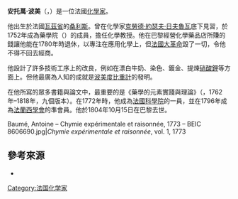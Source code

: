 {{Infobox_Scientist  
|name              = 安托萬·波美<BR>{{lang|fr|Antoine Baumé}}
|image             = Antoine baume NLM image.jpg
|image_width       = 
|caption           = Antoine Baumé
|birth_date        = {{birth date|df=yes|1728|2|26}}
|birth_place       = {{FRA}}[[桑利斯|桑利斯]]
|residence         = 
|nationality       = {{FRA}}
|death_date        = {{death date and age|df=yes|1804|10|15|1728|2|26}} 
|death_place       = {{FRA}}巴黎
|field             = 
|work_institution  =    
|alma_mater        =  
|doctoral_advisor  =   
|doctoral_students =   
|known_for          = [[波美度|波美度]]
|prizes             = 
|religion           = 
|footnotes          =
}}
'''安托萬·波美'''（{{lang|fr|Antoine Baumé}}，{{bd|1728年|2月26日|1804年|10月15日}}）是一位法國[[化學家|化學家]]。

他出生於法國[[瓦茲省|瓦茲省]]的[[桑利斯|桑利斯]]。曾在化學家[[克勞德·約瑟夫·日夫魯瓦|克勞德·約瑟夫·日夫魯瓦]]底下見習，於1752年成為藥學院（{{lang-fr|École de Pharmacie}}）的成員，擔任化學教授。他在巴黎經營化學藥品店所賺的錢讓他能在1780年時退休，以專注在應用化學上，但[[法國大革命|法國大革命]]毀了一切，令他不得不回去經商。

他設計了許多技術工序上的改良，例如在漂白牛奶、染色、鍍金、提煉[[硝酸鉀|硝酸鉀]]等方面上。但他最廣為人知的成就是[[波美度|波美度]][[比重計|比重計]]的發明。

在他所寫的眾多書籍與論文中，最重要的是《藥學的元素實踐與理論》（{{lang-fa|Éléments de pharmacie théorique et pratique}}，1762年–1818年，九個版本）。在1772年時，他成為[[法國科學院|法國科學院]]的一員，並在1796年成為[[法蘭西學會|法蘭西學會]]的準會員。他於1804年10月15日在巴黎去世。

<gallery>
Baumé, Antoine – Chymie expérimentale et raisonnée, 1773 – BEIC 8606690.jpg|''Chymie expérimentale et raisonnée'', vol. 1, 1773
</gallery>

==參考來源==
*{{1911}}

{{Authority control}}
{{DEFAULTSORT:Baume, Antoine}}
{{France-scientist-stub}}
[[Category:法国化学家|Category:法国化学家]]
